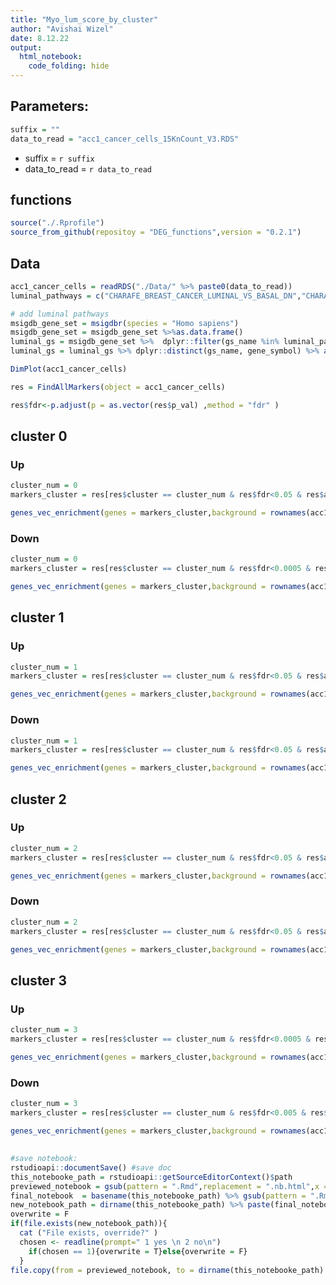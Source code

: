 ```yaml
---
title: "Myo_lum_score_by_cluster"
author: "Avishai Wizel"
date: 8.12.22
output: 
  html_notebook: 
    code_folding: hide
---
```


## Parameters:

```r
suffix = ""
data_to_read = "acc1_cancer_cells_15KnCount_V3.RDS"
```

-   suffix = `r suffix`
-   data_to_read = `r data_to_read`

## functions

```r
source("./.Rprofile")
source_from_github(repositoy = "DEG_functions",version = "0.2.1")
```

## Data

```r
acc1_cancer_cells = readRDS("./Data/" %>% paste0(data_to_read))
luminal_pathways = c("CHARAFE_BREAST_CANCER_LUMINAL_VS_BASAL_DN","CHARAFE_BREAST_CANCER_LUMINAL_VS_BASAL_UP","CHARAFE_BREAST_CANCER_LUMINAL_VS_MESENCHYMAL_DN","CHARAFE_BREAST_CANCER_LUMINAL_VS_MESENCHYMAL_UP","HUPER_BREAST_BASAL_VS_LUMINAL_DN","LIM_MAMMARY_LUMINAL_PROGENITOR_UP","SMID_BREAST_CANCER_LUMINAL_B_UP" )

# add luminal pathways
msigdb_gene_set = msigdbr(species = "Homo sapiens") 
msigdb_gene_set = msigdb_gene_set %>%as.data.frame() 
luminal_gs = msigdb_gene_set %>%  dplyr::filter(gs_name %in% luminal_pathways)
luminal_gs = luminal_gs %>% dplyr::distinct(gs_name, gene_symbol) %>% as.data.frame()
```

```r
DimPlot(acc1_cancer_cells)
```


```r
res = FindAllMarkers(object = acc1_cancer_cells)
```
```r
res$fdr<-p.adjust(p = as.vector(res$p_val) ,method = "fdr" )
```
## cluster 0 {.tabset}

### Up 
```r
cluster_num = 0
markers_cluster = res[res$cluster == cluster_num & res$fdr<0.05 & res$avg_log2FC>0,"gene"]
```

```r
genes_vec_enrichment(genes = markers_cluster,background = rownames(acc1_cancer_cells),homer = T,title = "Enrichment",custom_pathways = luminal_gs)
```
### Down 

```r
cluster_num = 0
markers_cluster = res[res$cluster == cluster_num & res$fdr<0.0005 & res$avg_log2FC<0,"gene"]
```

```r
genes_vec_enrichment(genes = markers_cluster,background = rownames(acc1_cancer_cells),homer = T,title = "Enrichment",custom_pathways = luminal_gs)
```
## {-}

## cluster 1 {.tabset}

### Up
```r
cluster_num = 1
markers_cluster = res[res$cluster == cluster_num & res$fdr<0.05 & res$avg_log2FC>0,"gene"]
```

```r
genes_vec_enrichment(genes = markers_cluster,background = rownames(acc1_cancer_cells),homer = T,title = "Enrichment",custom_pathways = luminal_gs)
```
### Down

```r
cluster_num = 1
markers_cluster = res[res$cluster == cluster_num & res$fdr<0.05 & res$avg_log2FC<0,"gene"]
```

```r
genes_vec_enrichment(genes = markers_cluster,background = rownames(acc1_cancer_cells),homer = T,title = "Enrichment",custom_pathways = luminal_gs)
```
## {-}

## cluster 2 {.tabset}

### Up 

```r
cluster_num = 2
markers_cluster = res[res$cluster == cluster_num & res$fdr<0.05 & res$avg_log2FC>0,"gene"]
```

```r
genes_vec_enrichment(genes = markers_cluster,background = rownames(acc1_cancer_cells),homer = T,title = "Enrichment",custom_pathways = luminal_gs)
```
### Down

```r
cluster_num = 2
markers_cluster = res[res$cluster == cluster_num & res$fdr<0.05 & res$avg_log2FC<0,"gene"]
```

```r
genes_vec_enrichment(genes = markers_cluster,background = rownames(acc1_cancer_cells),homer = T,title = "Enrichment",custom_pathways = luminal_gs)
```
## {-}

## cluster 3 {.tabset}

### Up
```r
cluster_num = 3
markers_cluster = res[res$cluster == cluster_num & res$fdr<0.0005 & res$avg_log2FC>0,"gene"]
```

```r
genes_vec_enrichment(genes = markers_cluster,background = rownames(acc1_cancer_cells),homer = T,title = "Enrichment",custom_pathways = luminal_gs)
```
### Down 

```r
cluster_num = 3
markers_cluster = res[res$cluster == cluster_num & res$fdr<0.005 & res$avg_log2FC<0,"gene"]
```

```r
genes_vec_enrichment(genes = markers_cluster,background = rownames(acc1_cancer_cells),homer = T,title = "Enrichment",custom_pathways = luminal_gs)
```
## {-}

```r
#save notebook:
rstudioapi::documentSave() #save doc
this_notebooke_path = rstudioapi::getSourceEditorContext()$path
previewed_notebook = gsub(pattern = ".Rmd",replacement = ".nb.html",x = this_notebooke_path)
final_notebook  = basename(this_notebooke_path) %>% gsub(pattern = ".Rmd",replacement = "")
new_notebook_path = dirname(this_notebooke_path) %>% paste(final_notebook,sep = "/") %>% paste(suffix,sep = "_") %>% paste0(".html")
overwrite = F
if(file.exists(new_notebook_path)){
  cat ("File exists, override?" )
  chosen <- readline(prompt=" 1 yes \n 2 no\n")
    if(chosen == 1){overwrite = T}else{overwrite = F}
  }
file.copy(from = previewed_notebook, to = dirname(this_notebooke_path) %>% paste(final_notebook,sep = "/") %>% paste(suffix,sep = "_") %>% paste0(".html"),overwrite = overwrite)
```
